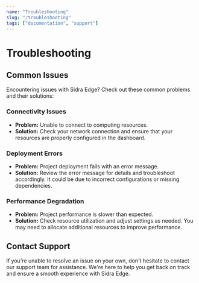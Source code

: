 ```yaml
---
name: "Troubleshooting"
slug: "/troubleshooting"
tags: ["documentation", "support"]
---
```


# Troubleshooting

## Common Issues

Encountering issues with Sidra Edge? Check out these common problems and their solutions:

### Connectivity Issues

- **Problem:** Unable to connect to computing resources.
- **Solution:** Check your network connection and ensure that your resources are properly configured in the dashboard.

### Deployment Errors

- **Problem:** Project deployment fails with an error message.
- **Solution:** Review the error message for details and troubleshoot accordingly. It could be due to incorrect configurations or missing dependencies.

### Performance Degradation

- **Problem:** Project performance is slower than expected.
- **Solution:** Check resource utilization and adjust settings as needed. You may need to allocate additional resources to improve performance.

## Contact Support

If you're unable to resolve an issue on your own, don't hesitate to contact our support team for assistance. We're here to help you get back on track and ensure a smooth experience with Sidra Edge.
